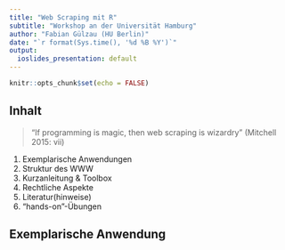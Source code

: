 ```yaml
---
title: "Web Scraping mit R"
subtitle: "Workshop an der Universität Hamburg"
author: "Fabian Gülzau (HU Berlin)"
date: "`r format(Sys.time(), '%d %B %Y')`"
output:
  ioslides_presentation: default
---
```


```r
knitr::opts_chunk$set(echo = FALSE)
```

## Inhalt

> "If programming is magic, then web scraping is wizardry" (Mitchell 2015: vii)

1. Exemplarische Anwendungen
2. Struktur des WWW
3. Kurzanleitung & Toolbox
4. Rechtliche Aspekte
5. Literatur(hinweise)
6. "hands-on"-Übungen

## Exemplarische Anwendung